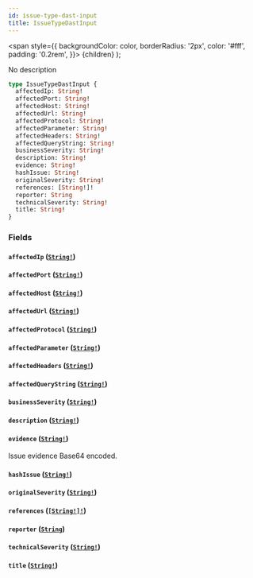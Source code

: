 ```yaml
---
id: issue-type-dast-input
title: IssueTypeDastInput
---
```


<span
style={{
      backgroundColor: color,
      borderRadius: '2px',
      color: '#fff',
      padding: '0.2rem',
    }}>
{children}
</span>
);

No description

```graphql
type IssueTypeDastInput {
  affectedIp: String!
  affectedPort: String!
  affectedHost: String!
  affectedUrl: String!
  affectedProtocol: String!
  affectedParameter: String!
  affectedHeaders: String!
  affectedQueryString: String!
  businessSeverity: String!
  description: String!
  evidence: String!
  hashIssue: String!
  originalSeverity: String!
  references: [String!]!
  reporter: String
  technicalSeverity: String!
  title: String!
}
```

### Fields

#### `affectedIp` ([`String!`](/api/scalars/string))

#### `affectedPort` ([`String!`](/api/scalars/string))

#### `affectedHost` ([`String!`](/api/scalars/string))

#### `affectedUrl` ([`String!`](/api/scalars/string))

#### `affectedProtocol` ([`String!`](/api/scalars/string))

#### `affectedParameter` ([`String!`](/api/scalars/string))

#### `affectedHeaders` ([`String!`](/api/scalars/string))

#### `affectedQueryString` ([`String!`](/api/scalars/string))

#### `businessSeverity` ([`String!`](/api/scalars/string))

#### `description` ([`String!`](/api/scalars/string))

#### `evidence` ([`String!`](/api/scalars/string))

Issue evidence Base64 encoded.

#### `hashIssue` ([`String!`](/api/scalars/string))

#### `originalSeverity` ([`String!`](/api/scalars/string))

#### `references` ([`[String!]!`](/api/scalars/string))

#### `reporter` ([`String`](/api/scalars/string))

#### `technicalSeverity` ([`String!`](/api/scalars/string))

#### `title` ([`String!`](/api/scalars/string))
